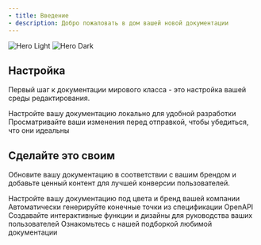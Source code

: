 ```yaml
---
- title: Введение
- description: Добро пожаловать в дом вашей новой документации
---
```


<img className="block dark:hidden" src="/images/hero-light.png" alt="Hero Light" />

<img className="hidden dark:block" src="/images/hero-dark.png" alt="Hero Dark" />

## Настройка

Первый шаг к документации мирового класса - это настройка вашей среды редактирования.

<CardGroup cols={2}>
  <Card title="Редактируйте вашу документацию" icon="pen-to-square" href="https://mintlify.com/docs/quickstart">
    Настройте вашу документацию локально для удобной разработки
  </Card>

  <Card title="Предварительный просмотр изменений" icon="image" href="https://mintlify.com/docs/development">
    Просматривайте ваши изменения перед отправкой, чтобы убедиться, что они идеальны
  </Card>
</CardGroup>

## Сделайте это своим

Обновите вашу документацию в соответствии с вашим брендом и добавьте ценный контент для лучшей конверсии пользователей.

<CardGroup cols={2}>
  <Card title="Настройка стиля" icon="palette" href="https://mintlify.com/docs/settings/global">
    Настройте вашу документацию под цвета и бренд вашей компании
  </Card>

  <Card title="Справочные API" icon="code" href="https://mintlify.com/docs/api-playground/openapi">
    Автоматически генерируйте конечные точки из спецификации OpenAPI
  </Card>

  <Card title="Добавление компонентов" icon="screwdriver-wrench" href="https://mintlify.com/docs/content/components/accordions">
    Создавайте интерактивные функции и дизайны для руководства ваших пользователей
  </Card>

  <Card title="Получите вдохновение" icon="stars" href="https://mintlify.com/customers">
    Ознакомьтесь с нашей подборкой любимой документации
  </Card>
</CardGroup>
